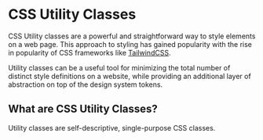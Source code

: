 
<Meta title="Synergy Design System/Developer Docs/CSS Utility/Introduction"/>

# CSS Utility Classes
CSS Utility classes are a powerful and straightforward way to style elements on a web page. This approach to styling has gained popularity with the rise in popularity of CSS frameworks like [TailwindCSS](https://tailwindcss.com/).

Utility classes can be a useful tool for minimizing the total number of distinct style definitions on a website, while providing an additional layer of abstraction on top of the design system tokens.

## What are CSS Utility Classes?
Utility classes are self-descriptive, single-purpose CSS classes.

